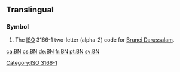 {{also|bn|Bn|B.N.|.bn|bn.|Bn.}}
==Translingual==

===Symbol===
{{head|mul|symbol}}
# The [[ISO]] 3166-1 two-letter (alpha-2) code for [[Brunei Darussalam]].

[[Category:ISO 3166-1]]

[[ca:BN]]
[[cs:BN]]
[[de:BN]]
[[fr:BN]]
[[pt:BN]]
[[sv:BN]]